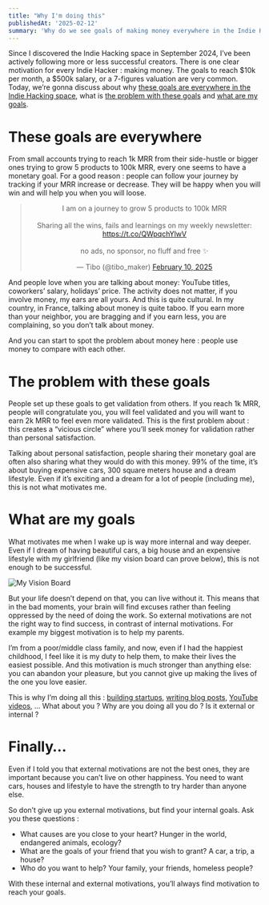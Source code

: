 ```yaml
---
title: "Why I'm doing this"
publishedAt: '2025-02-12'
summary: 'Why do we see goals of making money everywhere in the Indie Hacking space, what is the problem with these goals and what are my goals.'
---
```


Since I discovered the Indie Hacking space in September 2024, I’ve been actively following more or less successful creators. There is one clear motivation for every Indie Hacker : making money. The goals to reach $10k per month, a $500k salary, or a 7-figures valuation are very common. Today, we’re gonna discuss about why [these goals are everywhere in the Indie Hacking space](#these-goals-are-everywhere), what is [the problem with these goals](#the-problem-with-these-goals) and [what are my goals](#what-are-my-goals).

# These goals are everywhere

From small accounts trying to reach 1k MRR from their side-hustle or bigger ones trying to grow 5 products to 100k MRR, every one seems to have a monetary goal. For a good reason : people can follow your journey by tracking if your MRR increase or decrease. They will be happy when you will win and will help you when you will loose.

<center><blockquote className="twitter-tweet" data-conversation="none"><p lang="en" dir="ltr">I am on a journey to grow 5 products to 100k MRR <br/><br/>Sharing all the wins, fails and learnings on my weekly newsletter: <a href="https://t.co/QWpqchYlwV">https://t.co/QWpqchYlwV</a> <br/><br/>no ads, no sponsor, no fluff and free ✨</p>&mdash; Tibo (@tibo_maker) <a href="https://twitter.com/tibo_maker/status/1888988014753538110?ref_src=twsrc%5Etfw">February 10, 2025</a></blockquote> <script async src="https://platform.twitter.com/widgets.js" charSet="utf-8"></script></center>

And people love when you are talking about money: YouTube titles, coworkers’ salary, holidays’ price. The activity does not matter, if you involve money, my ears are all yours. And this is quite cultural. In my country, in France, talking about money is quite taboo. If you earn more than your neighbor, you are bragging and if you earn less, you are complaining, so you don’t talk about money.

And you can start to spot the problem about money here : people use money to compare with each other.

# The problem with these goals
People set up these goals to get validation from others. If you reach 1k MRR, people will congratulate you, you will feel validated and you will want to earn 2k MRR to feel even more validated. This is the first problem about : this creates a “vicious circle” where you’ll seek money for validation rather than personal satisfaction.

Talking about personal satisfaction, people sharing their monetary goal are often also sharing  what they would do with this money. 99% of the time, it’s about buying expensive cars, 300 square meters house and a dream lifestyle. Even if it’s exciting and a dream for a lot of people (including me), this is not what motivates me.

# What are my goals
What motivates me when I wake up is way more internal and way deeper. Even if I dream of having beautiful cars, a big house and an expensive lifestyle with my girlfriend (like my vision board can prove below), this is not enough to be successful.

![My Vision Board](/vision-board.png)

But your life doesn’t depend on that, you can live without it. This means that in the bad moments, your brain will find excuses rather than feeling oppressed by the need of doing the work. So external motivations are not the right way to find success, in contrast of internal motivations. For example my biggest motivation is to help my parents.

I’m from a poor/middle class family, and now, even if I had the happiest childhood, I feel like it is my duty to help them, to make their lives the easiest possible. And this motivation is much stronger than anything else: you can abandon your pleasure, but you cannot give up making the lives of the one you love easier.

This is why I’m doing all this : [building startups](/projects), [writing blog posts](/blog), [YouTube videos](https://www.youtube.com/@maximeduh), … What about you ? Why are you doing all you do ? Is it external or internal ?

# Finally…
Even if I told you that external motivations are not the best ones, they are important because you can’t live on other happiness. You need to want cars, houses and lifestyle to have the strength to try harder than anyone else.

So don’t give up you external motivations, but find your internal goals. Ask you these questions :
- What causes are you close to your heart? Hunger in the world, endangered animals, ecology?
- What are the goals of your friend that you wish to grant? A car, a trip, a house?
- Who do you want to help? Your family, your friends, homeless people? 

With these internal and external motivations, you’ll always find motivation to reach your goals.